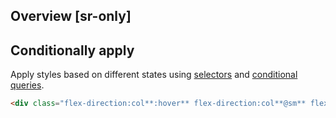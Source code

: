 ## Overview [sr-only]
<Overview/>

## Conditionally apply
Apply styles based on different states using [selectors](/guide/state-selectors) and [conditional queries](/guide/conditional-queries).
```html
<div class="flex-direction:col**:hover** flex-direction:col**@sm** flex-direction:col**@dark** flex-direction:col**@print**">…</div>
```

